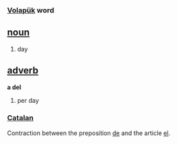 === [[Volapük]] word === 
== [[noun]] == 
#day

== [[adverb]] ==
'''a del'''
# per day

=== [[Catalan]] ===

Contraction between the preposition [[de]] and the article [[el]].